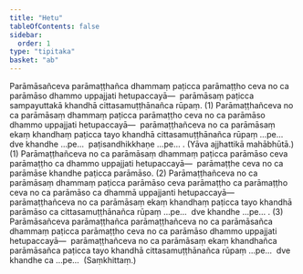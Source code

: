 ```yaml
---
title: "Hetu"
tableOfContents: false
sidebar:
  order: 1
type: "tipitaka"
basket: "ab"
---
```



<DynamicBreadcrumb />

<Division number="86">

<Paragraph number="2297">
Parāmāsañceva parāmaṭṭhañca dhammaṃ paṭicca parāmaṭṭho ceva no ca parāmāso dhammo uppajjati hetupaccayā—  parāmāsaṃ paṭicca sampayuttakā khandhā cittasamuṭṭhānañca rūpaṃ. (1)
</Paragraph>

<Paragraph number="2298">
Parāmaṭṭhañceva no ca parāmāsaṃ dhammaṃ paṭicca parāmaṭṭho ceva no ca parāmāso dhammo uppajjati hetupaccayā—  parāmaṭṭhañceva no ca parāmāsaṃ ekaṃ khandhaṃ paṭicca tayo khandhā cittasamuṭṭhānañca rūpaṃ …pe…  dve khandhe …pe…  paṭisandhikkhaṇe …pe… . (Yāva ajjhattikā mahābhūtā.) (1)
</Paragraph>

<Paragraph number="2299">
Parāmaṭṭhañceva no ca parāmāsaṃ dhammaṃ paṭicca parāmāso ceva parāmaṭṭho ca dhammo uppajjati hetupaccayā—  parāmaṭṭhe ceva no ca parāmāse khandhe paṭicca parāmāso. (2)
</Paragraph>

<Paragraph number="2300">
Parāmaṭṭhañceva no ca parāmāsaṃ dhammaṃ paṭicca parāmāso ceva parāmaṭṭho ca parāmaṭṭho ceva no ca parāmāso ca dhammā uppajjanti hetupaccayā—  parāmaṭṭhañceva no ca parāmāsaṃ ekaṃ khandhaṃ paṭicca tayo khandhā parāmāso ca cittasamuṭṭhānañca rūpaṃ …pe…  dve khandhe …pe… . (3)
</Paragraph>

<Paragraph number="2301">
Parāmāsañceva parāmaṭṭhañca parāmaṭṭhañceva no ca parāmāsañca dhammaṃ paṭicca parāmaṭṭho ceva no ca parāmāso dhammo uppajjati hetupaccayā—  parāmaṭṭhañceva no ca parāmāsaṃ ekaṃ khandhañca parāmāsañca paṭicca tayo khandhā cittasamuṭṭhānañca rūpaṃ …pe…  dve khandhe ca …pe…  (Saṃkhittaṃ.)
</Paragraph>
</Division>